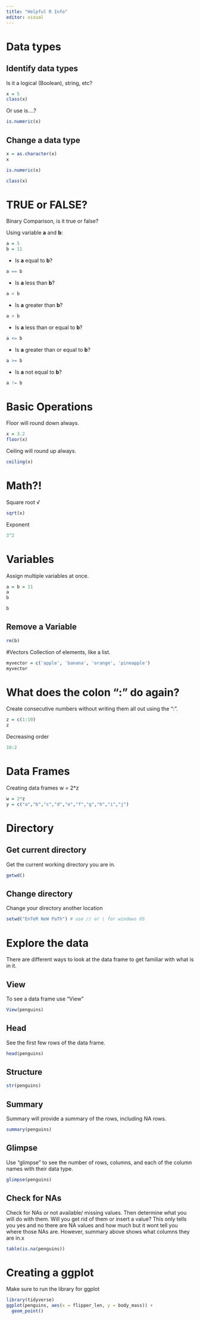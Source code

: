 ```yaml
---
title: "Helpful R Info"
editor: visual
---
```


# Data types

## Identify data types

Is it a logical (Boolean), string, etc?

```r
x = 5
class(x)
```

Or use is....?

```r
is.numeric(x)
```

## Change a data type

```r
x = as.character(x)
x
```

```r
is.numeric(x)
```

```r
class(x)
```

# TRUE or FALSE?
Binary Comparison, is it true or false?

Using variable **a** and **b**:

```r
a = 5
b = 11
```

-   Is **a** equal to **b**?

```r
a == b
```

-   Is **a** less than **b**?

```r
a < b
```

-   Is **a** greater than **b**?

```r
a > b
```

-   Is **a** less than or equal to **b**?

```r
a <= b
```

-   Is **a** greater than or equal to **b**?

```r
a >= b
```

-   Is **a** not equal to **b**?

```r
a != b
```

# Basic Operations

Floor will round down always.

```r
x = 3.2
floor(x)
```

Ceiling will round up always.

```r
ceiling(x)
```

# Math?!

Square root √

```r
sqrt(x)
```

Exponent
```r
3^2
```

# Variables

Assign multiple variables at once.

```r
a = b = 11
a
b
```

```r
b
```

## Remove a Variable

```r
rm(b)
```

#Vectors Collection of elements, like a list.

```r
myvector = c('apple', 'banana', 'orange', 'pineapple')
myvector
```

# What does the colon ":" do again?

Create consecutive numbers without writing them all out using the ":".

```r
z = c(1:10)
z
```

Decreasing order
```r
10:2
```
# Data Frames
Creating data frames
w = 2*z
```r
w = 2*z
y = c("a","b","c","d","e","f","g","h","i","j")
```
# Directory
## Get current directory
Get the current working directory you are in.
```r
getwd()
```
## Change directory
Change your directory another location
```r
setwd("EnTeR NeW PaTh") # use // or \ for windows OS
```

# Explore the data
There are different ways to look at the data frame to get familiar with what is in it.

## View
To see a data frame use "View"
```r
View(penguins)
```
## Head
See the first few rows of the data frame.
```r
head(penguins)
```
## Structure
```r
str(penguins)
```

## Summary
Summary will provide a summary of the rows, including NA rows.
```r
summary(penguins)
```
## Glimpse
Use "glimpse" to see the number of rows, columns, and each of the column names with their data type.
```r
glimpse(penguins)
```
## Check for NAs
Check for NAs or not available/ missing values. Then determine what you will do with them. Will you get rid of them or insert a value?
This only tells you yes and no there are NA values and how much but it wont tell you where those NAs are. However, summary above shows what columns they are in.x
```r
table(is.na(penguins))
```

# Creating a ggplot
Make sure to run the library for ggplot
```r
library(tidyverse)
ggplot(penguins, aes(x = flipper_len, y = body_mass)) +
  geom_point()
```

